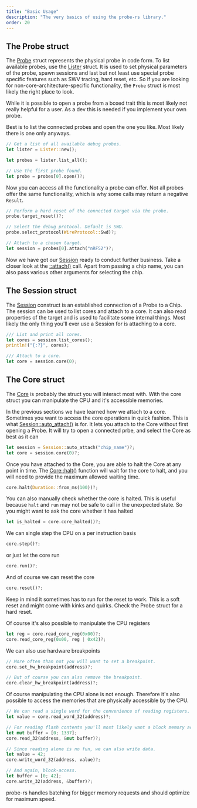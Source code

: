 ```yaml
---
title: "Basic Usage"
description: "The very basics of using the probe-rs library."
order: 20
---
```


## The Probe struct

The [Probe](https://docs.rs/probe-rs/*/probe_rs/probe/struct.Probe.html) struct represents the physical probe in code form. To list available probes, use the [Lister](https://docs.rs/probe-rs/latest/probe_rs/probe/list/struct.Lister.html) struct.
It is used to set physical parameters of the probe, spawn sessions and last but
not least use special probe specific features such as SWV tracing, hard reset, etc.
So if you are looking for non-core-architecture-specific functionality, the `Probe` struct is most likely the
right place to look.

While it is possible to open a probe from a boxed trait this is most likely not really helpful for a user. As a dev this is needed if you implement your own probe.

Best is to list the connected probes and open the one you like. Most likely there is one only anyways.

```rs
// Get a list of all available debug probes.
let lister = Lister::new();

let probes = lister.list_all();

// Use the first probe found.
let probe = probes[0].open()?;
```

Now you can access all the functionality a probe can offer. Not all probes offer the same functionality, which is why some calls may return a negative `Result`.

```rs
// Perform a hard reset of the connected target via the probe.
probe.target_reset()?;

// Select the debug protocol. Default is SWD.
probe.select_protocol(WireProtocol::Swd)?;

// Attach to a chosen target.
let session = probes[0].attach("nRF52")?;
```

Now we have got our [Session](https://docs.rs/probe-rs/*/probe_rs/struct.Session.html) ready to conduct further business.
Take a closer look at the [::attach()](https://docs.rs/probe-rs/*/probe_rs/probe/struct.Probe.html#method.attach) call. Apart from passing a chip name, you can also pass various other arguments for selecting the chip.

## The Session struct

The [Session](https://docs.rs/probe-rs/*/probe_rs/struct.Session.html) construct is an established connection of a Probe to a Chip.
The session can be used to list cores and attach to a core.
It can also read properties of the target and is used to facilitate some internal things.
Most likely the only thing you'll ever use a Session for is attaching to a core.

```rs
/// List and print all cores.
let cores = session.list_cores();
println!("{:?}", cores);

/// Attach to a core.
let core = session.core(0);
```

## The Core struct

The [Core](https://docs.rs/probe-rs/*/probe_rs/struct.Core.html) is probably the struct you will interact most with.
With the core struct you can manipulate the CPU and it's accessible memories.

In the previous sections we have learned how we attach to a core.
Sometimes you want to access the core operations in quick fashion.
This is what [Session::auto_attach()](https://docs.rs/probe-rs/*/probe_rs/struct.Session.html#method.auto_attach) is for.
It lets you attach to the Core without first opening a Probe.
It will try to open a connected prbe, and select the Core as best as it can

```rs
let session = Session::auto_attach("chip_name")?;
let core = session.core(0)?;
```

Once you have attached to the Core, you are able to halt the Core at any point in time. The
[Core::halt()](https://docs.rs/probe-rs/*/probe_rs/struct.Core.html#method.halt) function
will wait for the core to halt, and you will need to provide the maximum allowed waiting time.

```rs
core.halt(Duration::from_ms(100))?;
```

You can also manually check whether the core is halted. This is useful because `halt` and `run` may
not be safe to call in the unexpected state. So you might want to ask the core whether it has halted

```rs
let is_halted = core.core_halted()?;
```

We can single step the CPU on a per instruction basis

```rs
core.step()?;
```

or just let the core run

```rs
core.run()?;
```

And of course we can reset the core

```rs
core.reset()?;
```

Keep in mind it sometimes has to run for the reset to work.
This is a soft reset and might come with kinks and quirks.
Check the Probe struct for a hard reset.

Of course it's also possible to manipulate the CPU registers

```rs
let reg = core.read_core_reg(0x00)?;
core.read_core_reg(0x00, reg | 0x42)?;
```

We can also use hardware breakpoints

```rs
// More often than not you will want to set a breakpoint.
core.set_hw_breakpoint(address)?;

// But of course you can also remove the breakpoint.
core.clear_hw_breakpoint(address)?;
```

Of course manipulating the CPU alone is not enough. Therefore it's also possible to access the memories that are physically accessible by the CPU.

```rs
// We can read a single word for the convenience of reading registers.
let value = core.read_word_32(address)?;

// For reading flash contents you'll most likely want a block memory access.
let mut buffer = [0; 1337];
core.read_32(address, &mut buffer)?;

// Since reading alone is no fun, we can also write data.
let value = 42;
core.write_word_32(address, value)?;

// And again, block-access.
let buffer = [0; 42];
core.write_32(address, &buffer)?;
```

probe-rs handles batching for bigger memory requests and should optimize for maximum speed.
